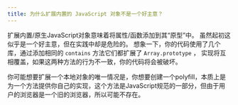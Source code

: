 ```yaml
---
title: 为什么扩展内置的 JavaScript 对象不是一个好主意？
---
```


扩展内置/原生JavaScript对象意味着将属性/函数添加到其“原型”中。 虽然起初这似乎是一个好主意，但在实践中却是危险的。 想象一下，你的代码使用了几个库，通过添加相同的 `contains` 方法它们都扩展了 `Array.prototype` ， 实现将互相覆盖，如果这两种方法的行为不一致，你的代码将会被破坏。

你可能想要扩展一个本地对象的唯一情况是，你想要创建一个polyfill，本质上是为一个方法提供你自己的实现，这个方法是JavaScript规范的一部分，但由于用户的浏览器是一个旧的浏览器，所以可能不存在。
